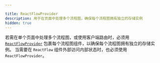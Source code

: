 ```yaml
---

title: ReactFlowProvider
description: 用于在页面中处理多个流程图，确保每个流程图拥有独立的存储实例
hidden: true
---
```


若需在单个页面中处理多个流程图，或使用客户端路由时，必须用 [`ReactFlowProvider`](/api-reference/react-flow-provider) 包裹每个流程图组件，以确保每个流程图拥有独立的存储实例。
当需要在 `ReactFlow` 组件外部访问内部状态时，也必须使用 `ReactFlowProvider`。

<RemoteCodeViewer route="examples/misc/provider" framework="react" />
